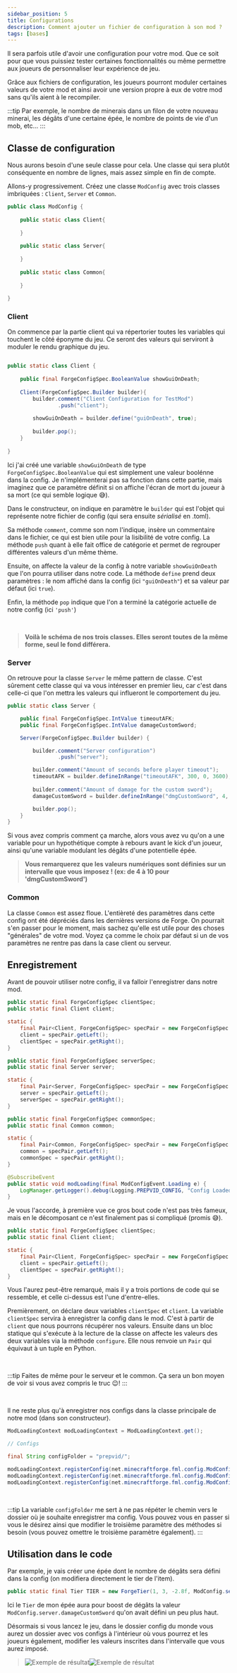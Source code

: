 ```yaml
---
sidebar_position: 5
title: Configurations
description: Comment ajouter un fichier de configuration à son mod ?
tags: [bases]
---
```


Il sera parfois utile d'avoir une configuration pour votre mod. Que ce soit pour que vous puissiez tester certaines
fonctionnalités ou même permettre aux joueurs de personnaliser leur expérience de jeu.

Grâce aux fichiers de configuration, les joueurs pourront moduler certaines valeurs de votre mod et ainsi avoir une
version propre à eux de votre mod sans qu'ils aient à le recompiler.

:::tip
Par exemple, le nombre de minerais dans un filon de votre nouveau minerai, les dégâts d'une certaine épée, le nombre de
points de vie d'un mob, etc...
:::

## Classe de configuration

Nous aurons besoin d'une seule classe pour cela. Une classe qui sera plutôt conséquente en nombre de lignes, mais assez
simple en fin de compte.

Allons-y progressivement. Créez une classe ``ModConfig`` avec trois classes imbriquées : `Client`, `Server` et `Common`.

```java
public class ModConfig {
    
    public static class Client{
        
    }
    
    public static class Server{
        
    }
    
    public static class Common{
        
    }
    
}
```

### Client

On commence par la partie client qui va répertorier toutes les variables qui touchent le côté éponyme du jeu.
Ce seront des valeurs qui serviront à moduler le rendu graphique du jeu.

```java

public static class Client {
    
    public final ForgeConfigSpec.BooleanValue showGuiOnDeath;
    
    Client(ForgeConfigSpec.Builder builder){
        builder.comment("Client Configuration for TestMod")
                .push("client");
        
        showGuiOnDeath = builder.define("guiOnDeath", true);
        
        builder.pop();
    }
    
}
```

Ici j'ai créé une variable ``showGuiOnDeath`` de type ``ForgeConfigSpec.BooleanValue`` qui est simplement une valeur
boolénne dans la config. Je n'implémenterai pas sa fonction dans cette partie, mais imaginez que ce paramètre définit si
on affiche l'écran de mort du joueur à sa mort (ce qui semble logique 😅).

Dans le constructeur, on indique en paramètre le ``builder`` qui est l'objet qui représente notre fichier de config 
(qui sera ensuite *sérialisé* en .toml).

Sa méthode ``comment``, comme son nom l'indique, insère un commentaire dans le fichier, ce qui est bien utile pour la
lisibilité de votre config. La méthode ``push`` quant à elle fait office de catégorie et permet de regrouper différentes
valeurs d'un même thème.

Ensuite, on affecte la valeur de la config à notre variable `showGuiOnDeath` que l'on pourra utiliser dans notre code.
La méthode `define` prend deux paramètres : le nom affiché dans la config (ici `"guiOnDeath"`) et sa
valeur par défaut (ici `true`).

Enfin, la méthode `pop` indique que l'on a terminé la catégorie actuelle de notre config (ici `'push'`)

<br/>

> **Voilà le schéma de nos trois classes. Elles seront toutes de la même forme, seul le fond différera.**

### Server

On retrouve pour la classe `Server` le même pattern de classe. C'est sûrement cette classe qui va vous intéresser en
premier lieu, car c'est dans celle-ci que l'on mettra les valeurs qui influeront le comportement du jeu.

```java
public static class Server {

    public final ForgeConfigSpec.IntValue timeoutAFK;
    public final ForgeConfigSpec.IntValue damageCustomSword;

    Server(ForgeConfigSpec.Builder builder) {

        builder.comment("Server configuration")
                .push("server");

        builder.comment("Amount of seconds before player timeout");
        timeoutAFK = builder.defineInRange("timeoutAFK", 300, 0, 3600);
        
        builder.comment("Amount of damage for the custom sword");
        damageCustomSword = builder.defineInRange("dmgCustomSword", 4, 4, 10);

        builder.pop();
    }
}
```

Si vous avez compris comment ça marche, alors vous avez vu qu'on a une variable pour un hypothétique compte à rebours
avant le kick d'un joueur, ainsi qu'une variable modulant les dégâts d'une potentielle épée.

> **Vous remarquerez que les valeurs numériques sont définies sur un intervalle que vous imposez ! (ex: de 4 à 10 pour 
> 'dmgCustomSword')**

### Common

La classe `Common` est assez floue. L'entièreté des paramètres dans cette config ont été dépréciés dans les dernières
versions de Forge. On pourrait s'en passer pour le moment, mais sachez qu'elle est utile pour des choses "générales" de
votre mod. Voyez ça comme le choix par défaut si un de vos paramètres ne rentre pas dans la case client ou serveur.

## Enregistrement

Avant de pouvoir utiliser notre config, il va falloir l'enregistrer dans notre mod.

```java
public static final ForgeConfigSpec clientSpec;
public static final Client client;

static {
    final Pair<Client, ForgeConfigSpec> specPair = new ForgeConfigSpec.Builder().configure(Client::new);
    client = specPair.getLeft();
    clientSpec = specPair.getRight();
}

public static final ForgeConfigSpec serverSpec;
public static final Server server;

static {
    final Pair<Server, ForgeConfigSpec> specPair = new ForgeConfigSpec.Builder().configure(Server::new);
    server = specPair.getLeft();
    serverSpec = specPair.getRight();
}

public static final ForgeConfigSpec commonSpec;
public static final Common common;

static {
    final Pair<Common, ForgeConfigSpec> specPair = new ForgeConfigSpec.Builder().configure(Common::new);
    common = specPair.getLeft();
    commonSpec = specPair.getRight();
}

@SubscribeEvent
public static void modLoading(final ModConfigEvent.Loading e) {
    LogManager.getLogger().debug(Logging.PREPVID_CONFIG, "Config Loaded");
}
```

Je vous l'accorde, à première vue ce gros bout code n'est pas très fameux, mais en le décomposant ce n'est finalement
pas si compliqué (promis 😅).

```java
public static final ForgeConfigSpec clientSpec;
public static final Client client;

static {
    final Pair<Client, ForgeConfigSpec> specPair = new ForgeConfigSpec.Builder().configure(Client::new);
    client = specPair.getLeft();
    clientSpec = specPair.getRight();
}
```

Vous l'aurez peut-être remarqué, mais il y a trois portions de code qui se ressemble, et celle ci-dessus est l'une
d'entre-elles.

Premièrement, on déclare deux variables `clientSpec` et `client`. La variable `clientSpec` servira à enregistrer la
config dans le mod. C'est à partir de `client` que nous pourrons récupérer nos valeurs. Ensuite dans un bloc statique
qui s'exécute à la lecture de la classe on affecte les valeurs des deux variables via la méthode `configure`. Elle nous
renvoie un `Pair` qui équivaut à un tuple en Python.

<br/>

:::tip
Faites de même pour le serveur et le common. Ça sera un bon moyen de voir si vous avez compris le truc 😉!
:::

<br/>

Il ne reste plus qu'à enregistrer nos configs dans la classe principale de notre mod (dans son constructeur).

```java
ModLoadingContext modLoadingContext = ModLoadingContext.get();

// Configs

final String configFolder = "prepvid/";

modLoadingContext.registerConfig(net.minecraftforge.fml.config.ModConfig.Type.CLIENT, ModConfig.clientSpec, configFolder + "client.toml");
modLoadingContext.registerConfig(net.minecraftforge.fml.config.ModConfig.Type.SERVER, ModConfig.serverSpec, configFolder + "server.toml");
modLoadingContext.registerConfig(net.minecraftforge.fml.config.ModConfig.Type.COMMON, ModConfig.commonSpec, configFolder + "common.toml");
```

<br/>

:::tip
La variable `configFolder` me sert à ne pas répéter le chemin vers le dossier où je souhaite enregistrer ma config.
Vous pouvez vous en passer si vous le désirez ainsi que modifier le troisième paramètre
des méthodes si besoin (vous pouvez omettre le troisième paramètre également).
:::

## Utilisation dans le code

Par exemple, je vais créer une épée dont le nombre de dégâts sera défini dans la config (on modifiera directement le tier de l'item).
    
```java
public static final Tier TIER = new ForgeTier(1, 3, -2.8f, ModConfig.server.damageCustomSword, 13, MON_TAG, MON_INGREDIENT);
```

Ici le `Tier` de mon épée aura pour boost de dégâts la valeur `ModConfig.server.damageCustomSword` qu'on avait défini
un peu plus haut.

Désormais si vous lancez le jeu, dans le dossier config du monde vous aurez un dossier avec vos configs à l'intérieur où
vous pourrez et les joueurs également, modifier les valeurs inscrites dans l'intervalle que vous aurez imposé.

> ![Exemple de résultat](/img/docs/config/resultat_config_light.png#gh-light-mode-only)![Exemple de résultat](/img/docs/config/resultat_config_dark.png#gh-dark-mode-only)